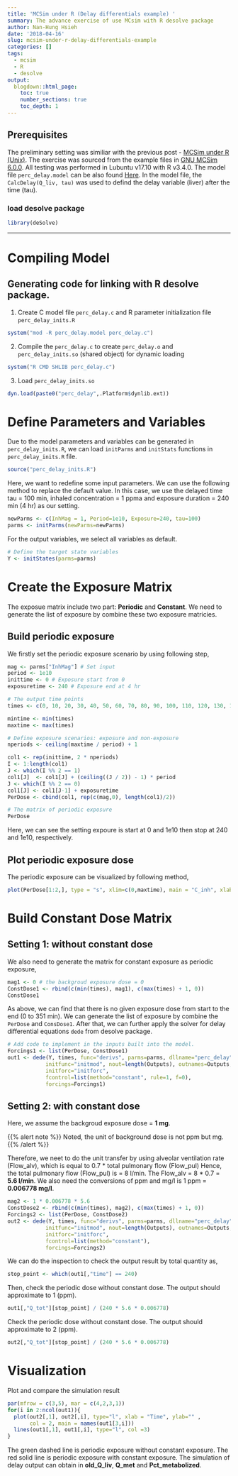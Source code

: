 ```yaml
---
title: 'MCSim under R (Delay differentials example) '
summary: The advance exercise of use MCsim with R desolve package 
author: Nan-Hung Hsieh
date: '2018-04-16'
slug: mcsim-under-r-delay-differentials-example
categories: []
tags:
  - mcsim
  - R
  - desolve
output:
  blogdown::html_page:
    toc: true
    number_sections: true
    toc_depth: 1
---
```


## Prerequisites

The preliminary setting was similiar with the previous post - [MCSim under R (Unix)](https://nanhung.rbind.io/post/mcsim-under-r-unix/). The exercise was sourced from the example files in [GNU MCSim 6.0.0](http://ftp.gnu.org/gnu/mcsim/). All testing was performed in Lubuntu v17.10 with R v3.4.0. The model file `perc_delay.model` can be also found [Here](https://nanhung.rbind.io/post/perc_delay.model). In the model file, the `CalcDelay(Q_liv, tau)` was used to defind the delay variable (liver) after the time (tau). 

### load desolve package
```R
library(deSolve)
```

---

# Compiling Model
## Generating code for linking with R desolve package.
1. Create C model file `perc_delay.c` and R parameter initialization file `perc_delay_inits.R`

```R
system("mod -R perc_delay.model perc_delay.c") 
```

2. Compile the `perc_delay.c` to create `perc_delay.o` and `perc_delay_inits.so` (shared object) for dynamic loading

```R
system("R CMD SHLIB perc_delay.c") 
```

3. Load `perc_delay_inits.so`

```R
dyn.load(paste0("perc_delay",.Platform$dynlib.ext)) 
```

# Define Parameters and Variables

Due to the model parameters and variables can be generated in `perc_delay_inits.R`, we can load `initParms` and `initStats` functions in `perc_delay_inits.R` file.

```R
source("perc_delay_inits.R") 
```

Here, we want to redefine some input parameters. We can use the following method to replace the default value. In this case, we use the delayed time tau = 100 min, inhaled concentration = 1 ppma and exposure duration = 240 min (4 hr) as our setting.

```R
newParms <- c(InhMag = 1, Period=1e10, Exposure=240, tau=100)
parms <- initParms(newParms=newParms)
```

For the output variables, we select all variables as default.

```R
# Define the target state variables
Y <- initStates(parms=parms)
```

# Create the Exposure Matrix
The exposue matrix include two part: **Periodic** and **Constant**. We need to generate the list of exposure by combine these two exposure matricies.

## Build periodic exposure
We firstly set the periodic exposure scenario by using following step,

```R
mag <- parms["InhMag"] # Set input
period <- 1e10
inittime <- 0 # Exposure start from 0
exposuretime <- 240 # Exposure end at 4 hr

# The output time points
times <- c(0, 10, 20, 30, 40, 50, 60, 70, 80, 90, 100, 110, 120, 130, 140, 150, 160, 170, 180, 190, 200, 210, 220, 230, 239.99, 240, 250, 260, 270, 280, 290, 300, 310, 320, 330, 339.9, 340, 350) 

mintime <- min(times)
maxtime <- max(times)

# Define exposure scenarios: exposure and non-exposure
nperiods <- ceiling(maxtime / period) + 1 

col1 <- rep(inittime, 2 * nperiods)
I <- 1:length(col1)
J <- which(I %% 2 == 1)
col1[J]  <- col1[J] + (ceiling((J / 2)) - 1) * period
J <- which(I %% 2 == 0)
col1[J] <- col1[J-1] + exposuretime
PerDose <- cbind(col1, rep(c(mag,0), length(col1)/2))

# The matrix of periodic exposure
PerDose
```
Here, we can see the setting expoure is start at 0 and 1e10 then stop at 240 and 1e10, respectively.

## Plot periodic exposure dose
The periodic exposure can be visualized by following method,  
```R
plot(PerDose[1:2,], type = "s", xlim=c(0,maxtime), main = "C_inh", xlab = "Time (min)")
```

# Build Constant Dose Matrix
## Setting 1: without constant dose
We also need to generate the matrix for constant exposure as periodic exposure,

```R
mag1 <- 0 # the backgroud exposure dose = 0
ConstDose1 <- rbind(c(min(times), mag1), c(max(times) + 1, 0))
ConstDose1
```
As above, we can find that there is no given exposure dose from start to the end (0 to 351 min). We can generate the list of exposure by combine the `PerDose` and `ConsDose1`. After that, we can further apply the solver for delay differential equations `dede` from desolve package.

```R
# Add code to implement in the inputs built into the model.
Forcings1 <- list(PerDose, ConstDose1)
out1 <- dede(Y, times, func="derivs", parms=parms, dllname="perc_delay",
            initfunc="initmod", nout=length(Outputs), outnames=Outputs,
            initforc="initforc",
            fcontrol=list(method="constant", rule=1, f=0),
            forcings=Forcings1)
```

## Setting 2: with constant dose
Here, we assume the backgroud exposure dose = **1 mg**.

{{% alert note %}}
Noted, the unit of background dose is not ppm but mg. 
{{% /alert %}}

Therefore, we neet to do the unit transfer by using alveolar ventilation rate (Flow_alv), which is equal to 0.7 * total pulmonary flow (Flow_pul) 
Hence, the total pulmonary flow (Flow_pul) is = 8 l/min. The Flow_alv = 8 \* 0.7 = **5.6 l/min**. We also need the conversions of ppm and mg/l is 1 ppm = **0.006778 mg/l**.

```R
mag2 <- 1 * 0.006778 * 5.6 
ConstDose2 <- rbind(c(min(times), mag2), c(max(times) + 1, 0))
Forcings2 <- list(PerDose, ConstDose2)
out2 <- dede(Y, times, func="derivs", parms=parms, dllname="perc_delay",
            initfunc="initmod", nout=length(Outputs), outnames=Outputs,
            initforc="initforc",
            fcontrol=list(method="constant"),
            forcings=Forcings2)
```

We can do the inspection to check the output result by total quantity as, 

```R
stop_point <- which(out1[,"time"] == 240)
```

Then, check the periodic dose without constant dose. The output should approximate to 1 (ppm).

```R
out1[,"Q_tot"][stop_point] / (240 * 5.6 * 0.006778) 
```

Check the periodic dose without constant dose. The output should approximate to 2 (ppm).

```R
out2[,"Q_tot"][stop_point] / (240 * 5.6 * 0.006778)
```

# Visualization
Plot and compare the simulation result

```R
par(mfrow = c(3,5), mar = c(4,2,3,1))
for(i in 2:ncol(out1)){
  plot(out2[,1], out2[,i], type="l", xlab = "Time", ylab="" , 
       col = 2, main = names(out1[3,i])) 
  lines(out1[,1], out1[,i], type="l", col =3)
}
```

The green dashed line is periodic exposure without constant exposure. The red solid line is periodic exposure with constant exposure. The simulation of delay output can obtain in **old_Q_liv**, **Q_met** and **Pct_metabolized**. 
